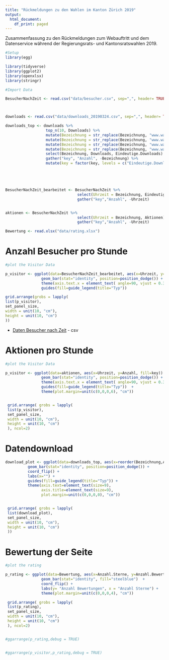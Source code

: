 ```yaml
---
title: "Rückmeldungen zu den Wahlen im Kanton Zürich 2019"
output:
  html_document:
    df_print: paged
---
```


Zusammenfassung zu den Rückmeldungen zum Webauftritt und dem Datenservice während der Regierungsrats- und Kantonsratswahlen 2019.

```r
#Setup
library(egg)

library(tidyverse)
library(ggplot2)
library(openxlsx)
library(stringr)

```

```r

#Import Data

BesucherNachZeit <- read.csv("data/besucher.csv", sep=",", header= TRUE, fill=TRUE)



downloads <- read.csv("data/downloads_20190324.csv", sep=",", header= TRUE, fill=TRUE, stringsAsFactors =FALSE)

downloads_top <- downloads %>% 
                  top_n(10, Downloads) %>% 
                  mutate(Bezeichnung = str_replace(Bezeichnung, "www.wahlen.zh.ch/wahlen2019/public/","")) %>%
                  mutate(Bezeichnung = str_replace(Bezeichnung, "www.wahlen.zh.ch/wahlen2019/intern/","")) %>%  
                  mutate(Bezeichnung = str_replace(Bezeichnung, "www.wahlen.zh.ch/wahlen2019/medien/","")) %>%
                  mutate(Bezeichnung = str_replace(Bezeichnung, "www.wahlen.zh.ch/krdaten_staatsarchiv/","")) %>% 
                  select(Bezeichnung, Downloads, Eindeutige.Downloads) %>% 
                  gather("key", "Anzahl", -Bezeichnung) %>% 
                  mutate(key = factor(key, levels = c("Eindeutige.Downloads" ,"Downloads" ))) 





BesucherNachZeit_bearbeitet <- BesucherNachZeit %>% 
                                select(Uhrzeit = Bezeichnung, Eindeutige.Besucher) %>% 
                                gather("key","Anzahl", -Uhrzeit)


aktionen <- BesucherNachZeit %>% 
                                select(Uhrzeit = Bezeichnung, Aktionen) %>% 
                                gather("key","Anzahl", -Uhrzeit)

Bewertung <- read.xlsx("data/rating.xlsx")

```

# Anzahl Besucher pro Stunde
```r

#plot the Visitor Data

p_visitor <- ggplot(data=BesucherNachZeit_bearbeitet, aes(x=Uhrzeit, y=Anzahl, fill=key)) +
                geom_bar(stat="identity", position=position_dodge()) + 
                theme(axis.text.x = element_text( angle=90, vjust = 0.3)) +
                guides(fill=guide_legend(title="Typ")) 

grid.arrange(grobs = lapply(
list(p_visitor),
set_panel_size,
width = unit(10, "cm"),
height = unit(10, "cm")
)) 
```

* [Daten Besucher nach Zeit](data/besucher.csv) - csv

# Aktionen pro Stunde
```r

#plot the Visitor Data

p_visitor <- ggplot(data=aktionen, aes(x=Uhrzeit, y=Anzahl, fill=key)) +
                geom_bar(stat="identity", position=position_dodge()) + 
                theme(axis.text.x = element_text( angle=90, vjust = 0.3)) +
                guides(fill=guide_legend(title="Typ"))  +
                theme(plot.margin=unit(c(0,0,0,6), "cm"))


 grid.arrange( grobs = lapply(
 list(p_visitor),
 set_panel_size,
 width = unit(10, "cm"),
 height = unit(10, "cm")
 ), ncol=2) 

```


# Datendownload

```r


download_plot <- ggplot(data=downloads_top, aes(x=reorder(Bezeichnung,Anzahl), y=Anzahl, fill =key)) +
          geom_bar(stat="identity", position=position_dodge()) + 
          coord_flip() + 
          labs(x="") + 
          guides(fill=guide_legend(title="Typ")) +
          theme(axis.text=element_text(size=9),
                axis.title=element_text(size=9),
                plot.margin=unit(c(0,0,0,0), "cm"))


 grid.arrange( grobs = lapply(
 list(download_plot),
 set_panel_size,
 width = unit(10, "cm"),
 height = unit(10, "cm")
 )) 
```




# Bewertung der Seite
```r
#plot the rating

p_rating <- ggplot(data=Bewertung, aes(x=Anzahl.Sterne, y=Anzahl.Bewertungen)) +
                geom_bar(stat="identity", fill="steelblue")  + 
                coord_flip() +  
                labs(y= "Anzahl Bewertungen", x = "Anzahl Sterne") +
                theme(plot.margin=unit(c(0,0,0,4), "cm"))

 grid.arrange( grobs = lapply(
 list(p_rating),
 set_panel_size,
 width = unit(10, "cm"),
 height = unit(10, "cm")
 ), ncol=2) 


#ggarrange(p_rating,debug = TRUE)


#ggarrange(p_visitor,p_rating,debug = TRUE)
```

